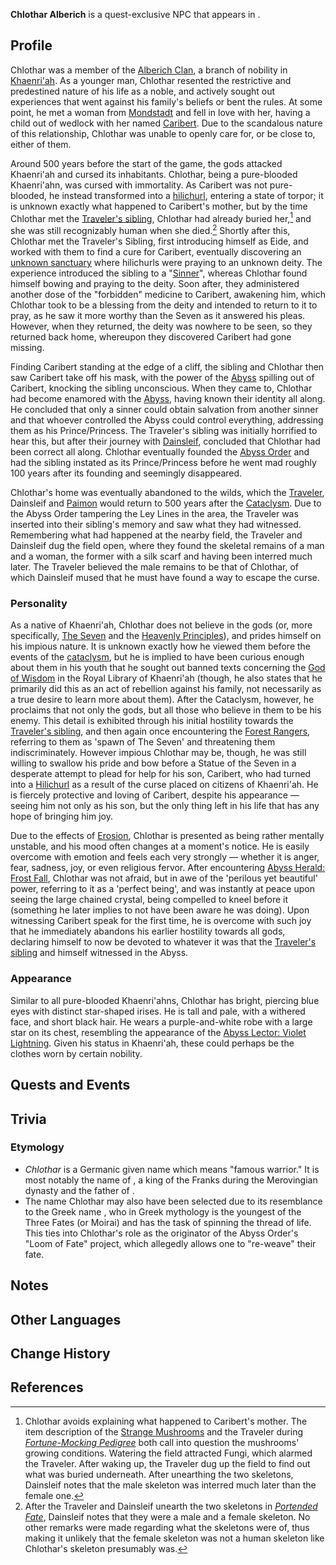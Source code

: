 {{Character Infobox
|type             = Quest NPC
|image            = NPC Chlothar.png
|region           = Khaenri'ah
|location         = Sumeru
|affiliation      = Abyss Order
|realname         = Chlothar Alberich
|title            = 
|deceased         = Past
|ancestry         = Alberich Clan
|father           = 
|mother           = 
|spouse           = 
|sibling          = 
|siblingNote      = 
|child            = Caribert (NPC)
|relative         = 
|voiceEN          = [[imdb:nm7325686|Andrew Russell]]<ref>Twitter: [https://twitter.com/imAndrewRussell/status/1631012651781476353 EN VA Self Announcement]</ref>
|voiceCN          = 
|voiceJP          = Shinnosuke Ogami ({{ja|拝真之介}})<ref>Twitter: [https://twitter.com/air_ogami/status/1630810359098646530 JP VA Self Announcement]</ref>
|dialoguereward   = 
}}
'''Chlothar Alberich''' is a quest-exclusive NPC that appears in {{Quest|Caribert}}.

==Profile==
Chlothar was a member of the [[Alberich Clan]], a branch of nobility in [[Khaenri'ah]]. As a younger man, Chlothar resented the restrictive and predestined nature of his life as a noble, and actively sought out experiences that went against his family's beliefs or bent the rules. At some point, he met a woman from [[Mondstadt]] and fell in love with her, having a child out of wedlock with her named [[Caribert (NPC)|Caribert]]. Due to the scandalous nature of this relationship, Chlothar was unable to openly care for, or be close to, either of them.

Around 500 years before the start of the game, the gods attacked Khaenri'ah and cursed its inhabitants. Chlothar, being a pure-blooded Khaenri'ahn, was cursed with immortality. As Caribert was not pure-blooded, he instead transformed into a [[hilichurl]], entering a state of torpor; it is unknown exactly what happened to Caribert's mother, but by the time Chlothar met the [[Traveler's sibling]], Chlothar had already buried her,<ref group="Note">Chlothar avoids explaining what happened to Caribert's mother. The item description of the [[Strange Mushroom]]s and the Traveler during ''[[Fortune-Mocking Pedigree]]'' both call into question the mushrooms' growing conditions. Watering the field attracted Fungi, which alarmed the Traveler. After waking up, the Traveler dug up the field to find out what was buried underneath. After unearthing the two skeletons, Dainsleif notes that the male skeleton was interred much later than the female one.</ref> and she was still recognizably human when she died.<ref group="Note">After the Traveler and Dainsleif unearth the two skeletons in ''[[Portended Fate]]'', Dainsleif notes that they were a male and a female skeleton. No other remarks were made regarding what the skeletons were of, thus making it unlikely that the female skeleton was not a human skeleton like Chlothar's skeleton presumably was.</ref> Shortly after this, Chlothar met the Traveler's Sibling, first introducing himself as Eide, and worked with them to find a cure for Caribert, eventually discovering an [[Unknown Sanctuary|unknown sanctuary]] where hilichurls were praying to an unknown deity. The experience introduced the sibling to a "[[Sinner]]", whereas Chlothar found himself bowing and praying to the deity. Soon after, they administered another dose of the "forbidden" medicine to Caribert, awakening him, which Chlothar took to be a blessing from the deity and intended to return to it to pray, as he saw it more worthy than the Seven as it answered his pleas. However, when they returned, the deity was nowhere to be seen, so they returned back home, whereupon they discovered Caribert had gone missing.

Finding Caribert standing at the edge of a cliff, the sibling and Chlothar then saw Caribert take off his mask, with the power of the [[Abyss]] spilling out of Caribert, knocking the sibling unconscious. When they came to, Chlothar had become enamored with the [[Abyss]], having known their identity all along. He concluded that only a sinner could obtain salvation from another sinner and that whoever controlled the Abyss could control everything, addressing them as his Prince/Princess. The Traveler's sibling was initially horrified to hear this, but after their journey with [[Dainsleif]], concluded that Chlothar had been correct all along. Chlothar eventually founded the [[Abyss Order]] and had the sibling instated as its Prince/Princess before he went mad roughly 100 years after its founding and seemingly disappeared.

Chlothar's home was eventually abandoned to the wilds, which the [[Traveler]], Dainsleif and [[Paimon]] would return to 500 years after the [[Cataclysm]]. Due to the Abyss Order tampering the Ley Lines in the area, the Traveler was inserted into their sibling's memory and saw what they had witnessed. Remembering what had happened at the nearby field, the Traveler and Dainsleif dug the field open, where they found the skeletal remains of a man and a woman, the former with a silk scarf and having been interred much later. The Traveler believed the male remains to be that of Chlothar, of which Dainsleif mused that he must have found a way to escape the curse.

===Personality===
As a native of Khaenri'ah, Chlothar does not believe in the gods (or, more specifically, [[The Seven]] and the [[Celestia|Heavenly Principles]]), and prides himself on his impious nature. It is unknown exactly how he viewed them before the events of the [[cataclysm]], but he is implied to have been curious enough about them in his youth that he sought out banned texts concerning the [[Lesser Lord Kusanali|God of Wisdom]] in the Royal Library of Khaenri'ah (though, he also states that he primarily did this as an act of rebellion against his family, not necessarily as a true desire to learn more about them). After the Cataclysm, however, he proclaims that not only the gods, but all those who believe in them to be his enemy. This detail is exhibited through his initial hostility towards the [[Traveler's Sibling|Traveler's sibling]], and then again once encountering the [[Forest Rangers]], referring to them as 'spawn of The Seven' and threatening them indiscriminately. However impious Chlothar may be, though, he was still willing to swallow his pride and bow before a Statue of the Seven in a desperate attempt to plead for help for his son, Caribert, who had turned into a [[Hilichurl]] as a result of the curse placed on citizens of Khaenri'ah. He is fiercely protective and loving of Caribert, despite his appearance &mdash; seeing him not only as his son, but the only thing left in his life that has any hope of bringing him joy. 

Due to the effects of [[Erosion]], Chlothar is presented as being rather mentally unstable, and his mood often changes at a moment's notice. He is easily overcome with emotion and feels each very strongly &mdash; whether it is anger, fear, sadness, joy, or even religious fervor. After encountering [[Abyss Herald: Frost Fall]], Chlothar was not afraid, but in awe of the 'perilous yet beautiful' power, referring to it as a 'perfect being', and was instantly at peace upon seeing the large chained crystal, being compelled to kneel before it (something he later implies to not have been aware he was doing). Upon witnessing Caribert speak for the first time, he is overcome with such joy that he immediately abandons his earlier hostility towards all gods, declaring himself to now be devoted to whatever it was that the [[Traveler's Sibling|Traveler's sibling]] and himself witnessed in the Abyss.

===Appearance===
<!--Keep appearance section short and concise. Limit to 2 paragraphs with 3-4 sentences each.-->
Similar to all pure-blooded Khaenri'ahns, Chlothar has bright, piercing blue eyes with distinct star-shaped irises. He is tall and pale, with a withered face, and short black hair. He wears a purple-and-white robe with a large star on its chest, resembling the appearance of the [[Abyss Lector: Violet Lightning]]. Given his status in Khaenri'ah, these could perhaps be the clothes worn by certain nobility.

==Quests and Events==
{{Quests and Events|Eide}}

==Trivia==
===Etymology===
* ''Chlothar'' is a Germanic given name which means "famous warrior." It is most notably the name of {{w|Chlothar I}}, a king of the Franks during the Merovingian dynasty and the father of {{w|Charibert I}}.
* The name Chlothar may also have been selected due to its resemblance to the Greek name {{w|Clotho}}, who in Greek mythology is the youngest of the Three Fates (or Moirai) and has the task of spinning the thread of life. This ties into Chlothar's role as the originator of the Abyss Order's "Loom of Fate" project, which allegedly allows one to "re-weave" their fate.

==Notes==
{{Reflist|note=1}}

==Other Languages==
{{Flex|
===Chlothar===
{{Other Languages|default_hidden=1
|en      = Chlothar
|zhs     = 克洛达尔
|zhs_rm  = Kèluòdá'ěr
|zht     = 克洛達爾
|zht_rm  = Kèluòdá'ěr
|ja      = コロタール
|ja_rm   = Korotaaru
|ko      = 클로타르
|es      = Clotario
|fr      = Chlothar
|ru      = Клотар
|th      = Chlothar
|vi      = Chlothar
|de      = Chlothar
|id      = Chlothar
|pt      = Chlothar
|tr      = Chlothar
|it      = Chlothar
}}
|
===Eide===
{{Other Languages/2|default_hidden=1
|en      = Eide
|zhs     = 埃德
|zhs_rm  = Āidé
|zht     = 埃德
|zht_rm  = Āidé
|ja      = エデ
|ja_rm   = Ede
|ko      = 아이드
|es      = Eide
|fr      = Eide
|ru      = Эйде
|th      = Eide
|vi      = Eide
|de      = Eide
|id      = Eide
|pt      = Eide
|tr      = Eide
|it      = Eide
}}
}}

==Change History==
{{Change History|3.5}}

==References==
{{Reflist}}
